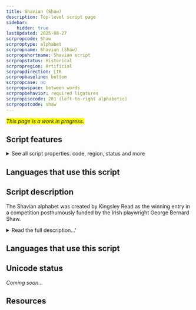 ```yaml
---
title: Shavian (Shaw)
description: Top-level script page
sidebar:
    hidden: true
lastUpdated: 2025-08-27
scrpropcode: Shaw
scrproptype: alphabet
scrpropname: Shavian (Shaw)
scrpropshortname: Shavian script
scrpropstatus: Historical
scrpropregion: Artificial
scrpropdirection: LTR
scrpropbaseline: bottom
scrpropcase: no
scrpropwspace: between words
scrpropbehavior: required ligatures
scrpropisocode: 281 (left-to-right alphabetic)
scrpropotcode: shaw
---
```


<span style='background-color:yellow'>_This page is a work in progress._</span>


## Script features

<details>
<summary> See all script properties: code, region, status and more</summary>
<ScriptInfo />
</details>

## Languages that use this script

<WsList script='Shaw' wsMax='5' />

## Script description

The Shavian alphabet was created by Kingsley Read as the winning entry in a competition posthumously funded by the Irish playwright George Bernard Shaw.

<details>
<summary>Read the full description...'</summary>Shaw had become increasingly frustrated by the inconsistent rules of English spelling and provided in his will for a £500 prize to be given to the creator of a new, phonetic alphabet for writing the English language. Read’s creation was judged to be the best of over 450 entries.

Shavian writing uses forty-eight alphabetic letters. There are three types of letters; tall, deep, and short. Tall letters have ascenders ascending above the x-height. With the exception of Yea and Hung (representing /j/ and /ŋ/ respectively), tall letters represent voiceless consonants. The equivalent voiced consonant is represented by rotating a tall letter 180° so that it now has a descender descending below the baseline. This is a deep letter. Examples of letters having this tall/deep relationship are those representing /f/ (tall) and /v/ (deep) or /t/ (tall) and /d/ (deep). Short letters sit on the baseline and reach to the x-height. These represent vowels, liquids and nasals.

<span style='color: red'>_Missing image: Shawglyphs.png_</span>

There is also a set of eight ligatures for representing certain vowel+/r/ combinations, for example the letter representing /ɑr/ is a ligature composed of the /ɑː/ and /r/ symbols. Ligatures are also used for /i.ə/ and /juː/.

<span style='color: red'>_Missing image: Shawligs.png_</span>

Because the alphabet phonetically represents spoken English, spelling is not standardized and there is scope for significant variation depending on the accent of the writer. To address this, two guidelines are recommended regarding spelling, though these occasionally conflict with one another and are not practised by everyone. Firstly, the only book ever widely published in Shavian, _Androcles and the Lion_, uses spelling based on British Received Pronunciation (RP) and the accompanying notes recommend this as standard. However, the same notes advise using the "fullest" possible form of pronunciation; for example, including the letter corresponding to _r_ even if the writer speaks a non-rhotic dialect (i.e. a dialect where the _r_ sound is not always pronounced) such as RP. In addition to these guidelines, the indefinite articles _a_ and _an_ are always written as though pronounced with a schwa (ə) vowel, and the following four words are each written with a single letter:

<span style='color: red'>_Missing image: Shawabbrevs.png_</span>
</details>

## Languages that use this script

<WsList script='Shaw' wsMax='5' />

## Unicode status

_Coming soon..._

## Resources

<ScriptResources detailSummary='seemore' />

